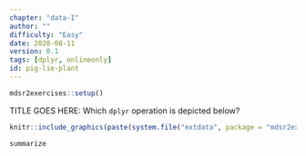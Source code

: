 ```yaml
---
chapter: "data-I"
author: ""
difficulty: "Easy"
date: 2020-08-11 
version: 0.1
tags: [dplyr, onlineonly]
id: pig-lie-plant
---
```


```r
mdsr2exercises::setup()
```

TITLE GOES HERE: Which `dplyr` operation is depicted below? 

```r
knitr::include_graphics(paste(system.file("extdata", package = "mdsr2exercises"), "/dplyr-summarise.png", sep = ""))
```

<!--answer-start-->
`summarize`
<!--answer-end-->



